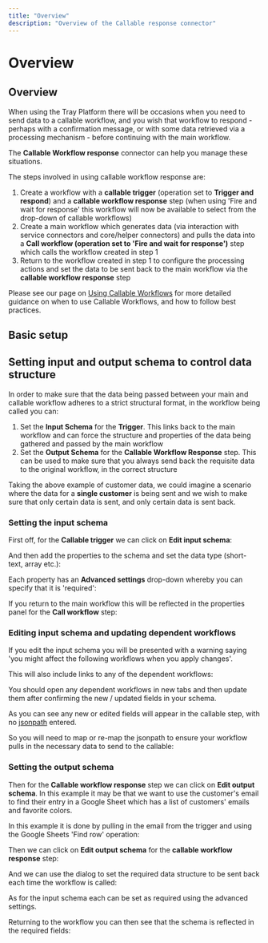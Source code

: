 ```yaml
---
title: "Overview"
description: "Overview of the Callable response connector"
---
```


# Overview

## Overview

When using the Tray Platform there will be occasions when you need to send data to a callable workflow, and you wish that workflow to respond - perhaps with a confirmation message, or with some data retrieved via a processing mechanism - before continuing with the main workflow.

The **Callable Workflow response** connector can help you manage these situations.

The steps involved in using callable workflow response are:

1. Create a workflow with a **callable trigger** (operation set to **Trigger and respond**) and a **callable workflow response** step (when using 'Fire and wait for response' this workflow will now be available to select from the drop-down of callable workflows)
2. Create a main workflow which generates data (via interaction with service connectors and core/helper connectors) and pulls the data into a **Call workflow (operation set to 'Fire and wait for response')** step which calls the workflow created in step 1
3. Return to the workflow created in step 1 to configure the processing actions and set the data to be sent back to the main workflow via the **callable workflow response** step

Please see our page on [Using Callable Workflows](#) for more detailed guidance on when to use Callable Workflows, and how to follow best practices.

## Basic setup

## Setting input and output schema to control data structure

In order to make sure that the data being passed between your main and callable workflow adheres to a strict structural format, in the workflow being called you can:

1. Set the **Input Schema** for the **Trigger**. This links back to the main workflow and can force the structure and properties of the data being gathered and passed by the main workflow
2. Set the **Output Schema** for the **Callable Workflow Response** step. This can be used to make sure that you always send back the requisite data to the original workflow, in the correct structure

Taking the above example of customer data, we could imagine a scenario where the data for a **single customer** is being sent and we wish to make sure that only certain data is sent, and only certain data is sent back.

### Setting the input schema

First off, for the **Callable trigger** we can click on **Edit input schema**:

And then add the properties to the schema and set the data type (short-text, array etc.):

Each property has an **Advanced settings** drop-down whereby you can specify that it is 'required':

If you return to the main workflow this will be reflected in the properties panel for the **Call workflow** step:

### Editing input schema and updating dependent workflows

If you edit the input schema you will be presented with a warning saying 'you might affect the following workflows when you apply changes'.

This will also include links to any of the dependent workflows:

You should open any dependent workflows in new tabs and then update them after confirming the new / updated fields in your schema. 

As you can see any new or edited fields will appear in the callable step, with no [jsonpath](#) entered. 

So you will need to map or re-map the jsonpath to ensure your workflow pulls in the necessary data to send to the callable:

### Setting the output schema

Then for the **Callable workflow response** step we can click on **Edit output schema**. In this example it may be that we want to use the customer's email to find their entry in a Google Sheet which has a list of customers' emails and favorite colors.

In this example it is done by pulling in the email from the trigger and using the Google Sheets 'Find row' operation:

Then we can click on **Edit output schema** for the **callable workflow response** step:

And we can use the dialog to set the required data structure to be sent back each time the workflow is called:

As for the input schema each can be set as required using the advanced settings.

Returning to the workflow you can then see that the schema is reflected in the required fields:
